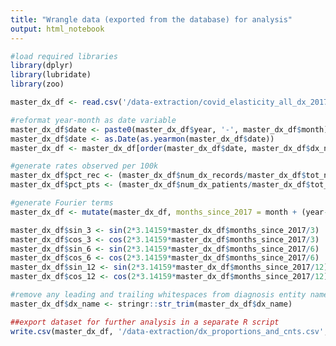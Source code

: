 ```yaml
---
title: "Wrangle data (exported from the database) for analysis"
output: html_notebook
---
```

```r
#load required libraries
library(dplyr)
library(lubridate)
library(zoo)
```

```r
master_dx_df <- read.csv('/data-extraction/covid_elasticity_all_dx_2017_2021_complete_20220519.csv')

#reformat year-month as date variable
master_dx_df$date <- paste0(master_dx_df$year, '-', master_dx_df$month)
master_dx_df$date <- as.Date(as.yearmon(master_dx_df$date))
master_dx_df <- master_dx_df[order(master_dx_df$date, master_dx_df$dx_name), ]

#generate rates observed per 100k 
master_dx_df$pct_rec <- (master_dx_df$num_dx_records/master_dx_df$tot_num_dx_records)*1000000
master_dx_df$pct_pts <- (master_dx_df$num_dx_patients/master_dx_df$tot_num_dx_patients)*100000
```

```r
#generate Fourier terms
master_dx_df <- mutate(master_dx_df, months_since_2017 = month + (year-2017)*12)

master_dx_df$sin_3 <- sin(2*3.14159*master_dx_df$months_since_2017/3)
master_dx_df$cos_3 <- cos(2*3.14159*master_dx_df$months_since_2017/3)
master_dx_df$sin_6 <- sin(2*3.14159*master_dx_df$months_since_2017/6)
master_dx_df$cos_6 <- cos(2*3.14159*master_dx_df$months_since_2017/6)
master_dx_df$sin_12 <- sin(2*3.14159*master_dx_df$months_since_2017/12)
master_dx_df$cos_12 <- cos(2*3.14159*master_dx_df$months_since_2017/12)
```

```r
#remove any leading and trailing whitespaces from diagnosis entity names
master_dx_df$dx_name <- stringr::str_trim(master_dx_df$dx_name)
```

```r
##export dataset for further analysis in a separate R script
write.csv(master_dx_df, '/data-extraction/dx_proportions_and_cnts.csv', row.names = F)
```
